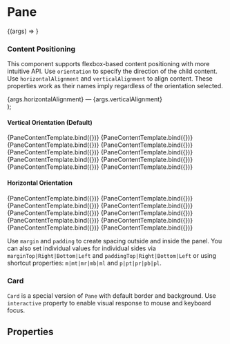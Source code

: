 
<Meta title="Components/Layout/Pane" component={Pane} argTypes={PaneArgTypes} />

# Pane

<Description of={Pane} />

<Canvas withSource="none">
  <Story
    name="Basic"
    args={{
      width: 100,
      height: 100,
      background: "default",
      verticalAlignment: "top",
      horizontalAlignment: "stretch",
    }}>
    {(args) => <Pane {...args} />}
  </Story>
</Canvas>

### Content Positioning

This component supports flexbox-based content positioning with more intuitive API. Use `orientation` to specify the direction of the child content. Use `horizontalAlignment` and `verticalAlignment` to align content. These properties work as their names imply regardless of the orientation selected.

  <div>
    <Pane width={120} height={120} background="default" padding={5} {...args}>
      <Pane width={20} height={20} background="contrast" margin={5} />
      <Pane width={20} height={20} background="contrast" margin={5} />
    </Pane>
    <Text size="small" color="muted" marginTop={4}>
      {args.horizontalAlignment} — {args.verticalAlignment}
    </Text>
  </div>
);

#### Vertical Orientation (Default)

<Canvas withSource="none">
  <Story
    name="Vertical Top-Left"
    args={{
      verticalAlignment: "top",
      horizontalAlignment: "left",
    }}>
    {PaneContentTemplate.bind({})}
  </Story>
  <Story
    name="Vertical Center-Left"
    args={{
      verticalAlignment: "center",
      horizontalAlignment: "left",
    }}>
    {PaneContentTemplate.bind({})}
  </Story>
  <Story
    name="Vertical Bottom-Left"
    args={{
      verticalAlignment: "bottom",
      horizontalAlignment: "left",
    }}>
    {PaneContentTemplate.bind({})}
  </Story>
  <Story
    name="Vertical Top-Center"
    args={{
      verticalAlignment: "top",
      horizontalAlignment: "center",
    }}>
    {PaneContentTemplate.bind({})}
  </Story>
  <Story
    name="Vertical Center-Center"
    args={{
      verticalAlignment: "center",
      horizontalAlignment: "center",
    }}>
    {PaneContentTemplate.bind({})}
  </Story>
  <Story
    name="Vertical Bottom-Center"
    args={{
      verticalAlignment: "bottom",
      horizontalAlignment: "center",
    }}>
    {PaneContentTemplate.bind({})}
  </Story>
  <Story
    name="Vertical Top-Right"
    args={{
      verticalAlignment: "top",
      horizontalAlignment: "right",
    }}>
    {PaneContentTemplate.bind({})}
  </Story>
  <Story
    name="Vertical Center-Right"
    args={{
      verticalAlignment: "center",
      horizontalAlignment: "right",
    }}>
    {PaneContentTemplate.bind({})}
  </Story>
  <Story
    name="Vertical Bottom-Right"
    args={{
      verticalAlignment: "bottom",
      horizontalAlignment: "right",
    }}>
    {PaneContentTemplate.bind({})}
  </Story>
  <Story
    name="Vertical Space-Between"
    args={{
      verticalAlignment: "space-between",
      horizontalAlignment: "left",
    }}>
    {PaneContentTemplate.bind({})}
  </Story>
</Canvas>

#### Horizontal Orientation

<Canvas withSource="none">
  <Story
    name="Horizontal Top-Left"
    args={{
      orientation: "horizontal",
      verticalAlignment: "top",
      horizontalAlignment: "left",
    }}>
    {PaneContentTemplate.bind({})}
  </Story>
  <Story
    name="Horizontal Center-Left"
    args={{
      orientation: "horizontal",
      verticalAlignment: "center",
      horizontalAlignment: "left",
    }}>
    {PaneContentTemplate.bind({})}
  </Story>
  <Story
    name="Horizontal Bottom-Left"
    args={{
      orientation: "horizontal",
      verticalAlignment: "bottom",
      horizontalAlignment: "left",
    }}>
    {PaneContentTemplate.bind({})}
  </Story>
  <Story
    name="Horizontal Top-Center"
    args={{
      orientation: "horizontal",
      verticalAlignment: "top",
      horizontalAlignment: "center",
    }}>
    {PaneContentTemplate.bind({})}
  </Story>
  <Story
    name="Horizontal Center-Center"
    args={{
      orientation: "horizontal",
      verticalAlignment: "center",
      horizontalAlignment: "center",
    }}>
    {PaneContentTemplate.bind({})}
  </Story>
  <Story
    name="Horizontal Bottom-Center"
    args={{
      orientation: "horizontal",
      verticalAlignment: "bottom",
      horizontalAlignment: "center",
    }}>
    {PaneContentTemplate.bind({})}
  </Story>
  <Story
    name="Horizontal Top-Right"
    args={{
      orientation: "horizontal",
      verticalAlignment: "top",
      horizontalAlignment: "right",
    }}>
    {PaneContentTemplate.bind({})}
  </Story>
  <Story
    name="Horizontal Center-Right"
    args={{
      orientation: "horizontal",
      verticalAlignment: "center",
      horizontalAlignment: "right",
    }}>
    {PaneContentTemplate.bind({})}
  </Story>
  <Story
    name="Horizontal Bottom-Right"
    args={{
      orientation: "horizontal",
      verticalAlignment: "bottom",
      horizontalAlignment: "right",
    }}>
    {PaneContentTemplate.bind({})}
  </Story>
  <Story
    name="Horizontal Space-Between"
    args={{
      orientation: "horizontal",
      verticalAlignment: "top",
      horizontalAlignment: "space-between",
    }}>
    {PaneContentTemplate.bind({})}
  </Story>
</Canvas>

Use `margin` and `padding` to create spacing outside and inside the panel. You can also set individual values for individual sides via `marginTop|Right|Bottom|Left` and `paddingTop|Right|Bottom|Left` or using shortcut properties: `m|mt|mr|mb|ml` and `p|pt|pr|pb|pl`.

<Canvas>
  <Story name="Margin and Padding">
    <Pane width={360} height={360} background="transparent">
      <Pane grow={1} background="default" border="default" margin={24} padding={24}>
        <Pane grow={1} borderStyle="dashed" border="default" />
      </Pane>
    </Pane>
  </Story>
</Canvas>

### Card

`Card` is a special version of `Pane` with default border and background. Use `interactive` property to enable visual response to mouse and keyboard focus.

<Canvas>
  <Story name="Card">
    <Pane width={360} height={360} background="transparent">
      <Card grow={1} margin={24} interactive />
    </Pane>
  </Story>
</Canvas>

## Properties

<ArgsTable story="Basic" />
